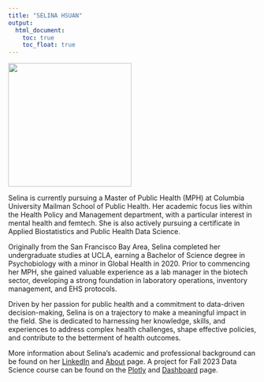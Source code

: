 ```yaml
---
title: "SELINA HSUAN"
output: 
  html_document:
    toc: true
    toc_float: true
---
```

![](images/photo.jpeg){width=250px height=250px}

Selina is currently pursuing a Master of Public Health (MPH) at Columbia University Mailman School of Public Health. Her academic focus lies within the Health Policy and Management department, with a particular interest in mental health and femtech. She is also actively pursuing a certificate in Applied Biostatistics and Public Health Data Science.

Originally from the San Francisco Bay Area, Selina completed her undergraduate studies at UCLA, earning a Bachelor of Science degree in Psychobiology with a minor in Global Health in 2020. Prior to commencing her MPH, she gained valuable experience as a lab manager in the biotech sector, developing a strong foundation in laboratory operations, inventory management, and EHS protocols.

Driven by her passion for public health and a commitment to data-driven decision-making, Selina is on a trajectory to make a meaningful impact in the field. She is dedicated to harnessing her knowledge, skills, and experiences to address complex health challenges, shape effective policies, and contribute to the betterment of health outcomes.

More information about Selina's academic and professional background can be found on her [LinkedIn](https://www.linkedin.com/in/selinahsuan/) and [About](about.html) page. A project for Fall 2023 Data Science course can be found on the [Plotly](plotly.html) and [Dashboard](dashboard.html) page. 

